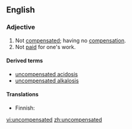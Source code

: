 ==English==

===Adjective===
{{en-adj|-}}

# Not [[compensated]]; having no [[compensation]].
# Not [[paid]] for one's work.

====Derived terms====
* [[uncompensated acidosis]]
* [[uncompensated alkalosis]]

====Translations====
{{trans-top|not compensated}}
* Finnish: {{t-|fi|kompensoimaton}}
{{trans-mid}}
{{trans-bottom}}

{{trans-top|not paid}}
{{trans-mid}}
{{trans-bottom}}

[[vi:uncompensated]]
[[zh:uncompensated]]